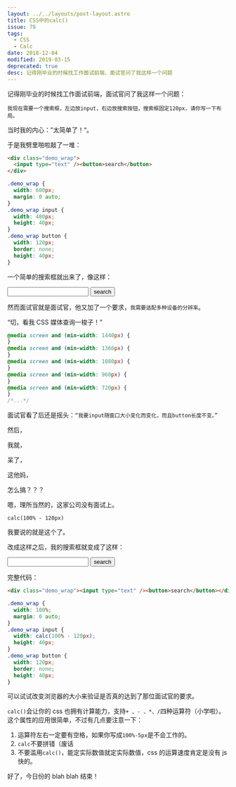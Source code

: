 ```yaml
---
layout: ../../layouts/post-layout.astro
title: CSS中的calc()
issue: 79
tags:
  - CSS
  - Calc
date: 2018-12-04
modified: 2019-03-15
deprecated: true
desc: 记得刚毕业的时候找工作面试前端，面试官问了我这样一个问题
---
```


<style>
  {`.demo_wrap1 {
      width: 800px;
      margin: 0 auto;
      box-sizing: border-box;
  }
  
    .demo_wrap1 *{
        box-sizing: border-box;
    }
  
    .demo_wrap1 input {
        width: 680px;
        height: 40px;
    }
  
    .demo_wrap1 button {
        width: 120px;
        border: none;
        height: 40px;
    }
  
    .demo_wrap2 {
        width: 100%;
        margin: 0 auto;
        box-sizing: border-box;
    }
  
    .demo_wrap2 *{
        box-sizing: border-box;
    }
  
    .demo_wrap2 input {
        width: calc(100% - 120px);
        height: 40px;
    }
  
    .demo_wrap2 button {
        width: 120px;
        border: none;
        height: 40px;
    }
  
    .dark .demo_wrap1 button {
        color: #fff;
        background-color: #333;
    }
  
    .dark .demo_wrap2 button {
        color: #fff;
        background-color: #333;
    }`}
</style>

记得刚毕业的时候找工作面试前端，面试官问了我这样一个问题：

`我现在需要一个搜索框，左边放input，右边放搜索按钮，搜索框固定120px，请你写一下布局。`

当时我的内心：”太简单了！“。

于是我劈里啪啦敲了一堆：

```html
<div class="demo_wrap">
  <input type="text" /><button>search</button>
</div>
```

```css
.demo_wrap {
  width: 600px;
  margin: 0 auto;
}
.demo_wrap input {
  width: 480px;
  height: 40px;
}
.demo_wrap button {
  width: 120px;
  border: none;
  height: 40px;
}
```

一个简单的搜索框就出来了，像这样：

<div class="demo">
  <div class="demo_wrap1">
    <input type="text"/>
    <button>search</button>
  </div>
</div>

然而面试官就是面试官，他又加了一个要求，`我需要适配多种设备的分辨率`。

“切，看我 CSS 媒体查询一梭子！”

```css
@media screen and (min-width: 1440px) {
}
@media screen and (min-width: 1366px) {
}
@media screen and (min-width: 1080px) {
}
@media screen and (min-width: 960px) {
}
@media screen and (min-width: 720px) {
}
/*...*/
```

面试官看了后还是摇头：`“我要input随窗口大小变化而变化，而且button长度不变。”`

然后，

我就，

呆了，

这他妈，

怎么搞？？？

嗯，理所当然的，这家公司没有面试上。

```plaintext
calc(100% - 120px)
```

我要说的就是这个了。

改成这样之后，我的搜索框就变成了这样：

<div class="demo overflow-auto">
  <div class="demo_wrap2">
    <input type="text"/>
    <button>search</button>
  </div>
</div>

完整代码：

```html
<div class="demo_wrap"><input type="text" /><button>search</button></div>
```

```css
.demo_wrap {
  width: 100%;
  margin: 0 auto;
}
.demo_wrap input {
  width: calc(100% - 120px);
  height: 40px;
}
.demo_wrap button {
  width: 120px;
  border: none;
  height: 40px;
}
```

可以试试改变浏览器的大小来验证是否真的达到了那位面试官的要求。

`calc()`会让你的 css 也拥有计算能力，支持`+ 、- 、*、/`四种运算符（小学啦）。这个属性的应用很简单，不过有几点要注意一下：

1. 运算符左右一定要有空格，如果你写成`100%-5px`是不会工作的。
2. `calc`不要拼错（废话
3. 不要滥用`calc()`，能定实际数值就定实际数值，css 的运算速度肯定是没有 js 快的。

好了，今日份的 blah blah 结束！
